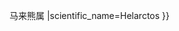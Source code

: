 {{Don't edit this line {{{machine code|}}}|{{{1}}}
|parent= Ursinae
|rank=genus
|link=<includeonly>马来熊{{!}}</includeonly>马来熊属
|scientific_name=Helarctos
}}